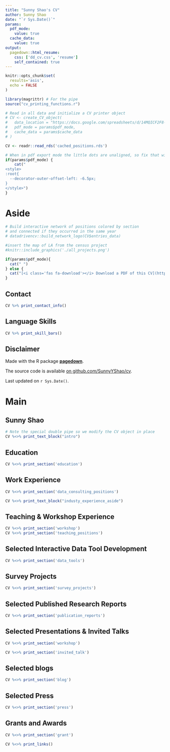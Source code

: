 ```yaml
---
title: "Sunny Shao's CV"
author: Sunny Shao
date: "`r Sys.Date()`"
params:
  pdf_mode:
    value: true
  cache_data:
    value: true
output:
  pagedown::html_resume:  
    css: ['dd_cv.css', 'resume']
    self_contained: true
---
```


```r
knitr::opts_chunk$set(
  results='asis', 
  echo = FALSE
)

library(magrittr) # For the pipe
source("cv_printing_functions.r")

# Read in all data and initialize a CV printer object
# CV <- create_CV_object(
#   data_location = "https://docs.google.com/spreadsheets/d/14MQICF2F8-vf8CKPF1m4lyGKO6_thG-4aSwat1e2TWc",  
#   pdf_mode = params$pdf_mode,
#   cache_data = params$cache_data
# )

CV <- readr::read_rds('cached_positions.rds')
```


```r
# When in pdf export mode the little dots are unaligned, so fix that with some conditional CSS.
if(params$pdf_mode) {
    cat("
<style>
:root{
  --decorator-outer-offset-left: -6.5px;
}
</style>")
}
```


Aside
================================================================================

```r
# Build interactive network of positions colored by section
# and connected if they occurred in the same year
# datadrivencv::build_network_logo(CV$entries_data)

#insert the map of LA from the census project
#knitr::include_graphics('./all_projects.png')

```


```r
if(params$pdf_mode){
  cat(" ")
} else {
  cat("[<i class='fas fa-download'></i> Download a PDF of this CV](https://sunnyyshao.github.io/cv/sunnyshao_cv.pdf)")
}
```

Contact {#contact}
--------------------------------------------------------------------------------

```r
CV %>% print_contact_info()
```



Language Skills {#skills}
--------------------------------------------------------------------------------

```r
CV %>% print_skill_bars()
```



Disclaimer {#disclaimer}
--------------------------------------------------------------------------------

Made with the R package [**pagedown**](https://github.com/rstudio/pagedown). 

The source code is available [on github.com/SunnyYShao/cv](https://github.com/SunnyYShao/cv).

Last updated on `r Sys.Date()`.



Main
================================================================================

Sunny Shao {#title}
--------------------------------------------------------------------------------

```r
# Note the special double pipe so we modify the CV object in place
CV %<>% print_text_block("intro") 
```

Education {data-icon=graduation-cap data-concise=true}
--------------------------------------------------------------------------------

```r
CV %<>% print_section('education')
```

Work Experience {data-icon=suitcase}
--------------------------------------------------------------------------------

```r
CV %<>% print_section('data_consulting_positions')
```

::: aside
```r
CV %<>% print_text_block("industy_experience_aside")
```
:::

Teaching & Workshop Experience {data-icon=chalkboard-teacher}
--------------------------------------------------------------------------------

```r
CV %<>% print_section('workshop')
CV %<>% print_section('teaching_positions')

```

Selected Interactive Data Tool Development {data-icon=database}
--------------------------------------------------------------------------------

```r
CV %<>% print_section('data_tools')
```

Survey Projects {data-icon=poll}
--------------------------------------------------------------------------------

```r
CV %<>% print_section('survey_projects')
```

Selected Published Research Reports  {data-icon=book}
--------------------------------------------------------------------------------

```r
CV %<>% print_section('publication_reports')
```

Selected Presentations & Invited Talks {data-icon=users}
--------------------------------------------------------------------------------
```r
CV %<>% print_section('workshop')
```

```r
CV %<>% print_section('invited_talk')
```

Selected blogs {data-icon=pen}
--------------------------------------------------------------------------------
```r
CV %<>% print_section('blog')
```

Selected Press  {data-icon=newspaper}
--------------------------------------------------------------------------------

```r
CV %<>% print_section('press')
```

Grants and Awards {data-icon=award}
--------------------------------------------------------------------------------

```r
CV %<>% print_section('grant')
```

```r
CV %<>% print_links()
```

